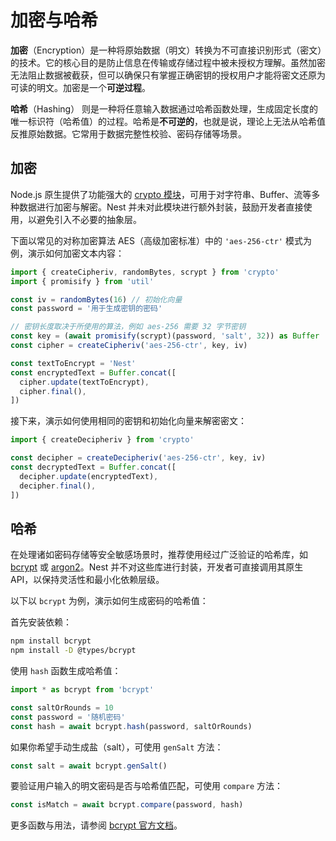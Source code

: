 # 加密与哈希

**加密**（Encryption）是一种将原始数据（明文）转换为不可直接识别形式（密文）的技术。它的核心目的是防止信息在传输或存储过程中被未授权方理解。虽然加密无法阻止数据被截获，但可以确保只有掌握正确密钥的授权用户才能将密文还原为可读的明文。加密是一个**可逆过程**。

**哈希**（Hashing） 则是一种将任意输入数据通过哈希函数处理，生成固定长度的唯一标识符（哈希值）的过程。哈希是**不可逆的**，也就是说，理论上无法从哈希值反推原始数据。它常用于数据完整性校验、密码存储等场景。

## 加密

Node.js 原生提供了功能强大的 [crypto 模块](https://nodejs.org/api/crypto.html)，可用于对字符串、Buffer、流等多种数据进行加密与解密。Nest 并未对此模块进行额外封装，鼓励开发者直接使用，以避免引入不必要的抽象层。

下面以常见的对称加密算法 AES（高级加密标准）中的 `'aes-256-ctr'` 模式为例，演示如何加密文本内容：

```ts
import { createCipheriv, randomBytes, scrypt } from 'crypto'
import { promisify } from 'util'

const iv = randomBytes(16) // 初始化向量
const password = '用于生成密钥的密码'

// 密钥长度取决于所使用的算法，例如 aes-256 需要 32 字节密钥
const key = (await promisify(scrypt)(password, 'salt', 32)) as Buffer
const cipher = createCipheriv('aes-256-ctr', key, iv)

const textToEncrypt = 'Nest'
const encryptedText = Buffer.concat([
  cipher.update(textToEncrypt),
  cipher.final(),
])
```

接下来，演示如何使用相同的密钥和初始化向量来解密密文：

```ts
import { createDecipheriv } from 'crypto'

const decipher = createDecipheriv('aes-256-ctr', key, iv)
const decryptedText = Buffer.concat([
  decipher.update(encryptedText),
  decipher.final(),
])
```

## 哈希

在处理诸如密码存储等安全敏感场景时，推荐使用经过广泛验证的哈希库，如 [bcrypt](https://www.npmjs.com/package/bcrypt) 或 [argon2](https://www.npmjs.com/package/argon2)。Nest 并不对这些库进行封装，开发者可直接调用其原生 API，以保持灵活性和最小化依赖层级。

以下以 `bcrypt` 为例，演示如何生成密码的哈希值：

首先安装依赖：

```bash
npm install bcrypt
npm install -D @types/bcrypt
```

使用 `hash` 函数生成哈希值：

```ts
import * as bcrypt from 'bcrypt'

const saltOrRounds = 10
const password = '随机密码'
const hash = await bcrypt.hash(password, saltOrRounds)
```

如果你希望手动生成盐（salt），可使用 `genSalt` 方法：

```ts
const salt = await bcrypt.genSalt()
```

要验证用户输入的明文密码是否与哈希值匹配，可使用 `compare` 方法：

```ts
const isMatch = await bcrypt.compare(password, hash)
```

更多函数与用法，请参阅 [bcrypt 官方文档](https://www.npmjs.com/package/bcrypt)。
